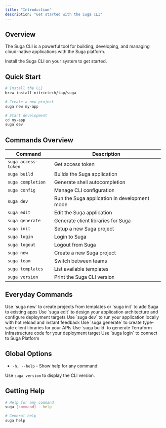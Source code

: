 ```yaml
---
title: "Introduction"
description: "Get started with the Suga CLI"
---
```


## Overview

The Suga CLI is a powerful tool for building, developing, and managing cloud-native applications with the Suga platform.

<Card title="Install Suga CLI" icon="download" href="/installation" horizontal>
  Install the Suga CLI on your system to get started.
</Card>

## Quick Start

```bash
# Install the CLI
brew install nitrictech/tap/suga

# Create a new project
suga new my-app

# Start development
cd my-app
suga dev
```

## Commands Overview

| Command             | Description                                  |
| ------------------- | -------------------------------------------- |
| `suga access-token` | Get access token                             |
| `suga build`        | Builds the Suga application                  |
| `suga completion`   | Generate shell autocompletion                |
| `suga config`       | Manage CLI configuration                     |
| `suga dev`          | Run the Suga application in development mode |
| `suga edit`         | Edit the Suga application                    |
| `suga generate`     | Generate client libraries for Suga           |
| `suga init`         | Setup a new Suga project                     |
| `suga login`        | Login to Suga                                |
| `suga logout`       | Logout from Suga                             |
| `suga new`          | Create a new Suga project                    |
| `suga team`         | Switch between teams                         |
| `suga templates`    | List available templates                     |
| `suga version`      | Print the Suga CLI version                   |

## Everyday Commands

<CardGroup cols={2}>
  <Card title="Create Projects" icon="folder" href="/cli/new">
    Use `suga new` to create projects from templates or `suga init` to add Suga
    to existing apps
  </Card>
  <Card title="Visual Editor" icon="pencil-ruler" href="/cli/edit">
    Use `suga edit` to design your application architecture and configure
    deployment targets
  </Card>
  <Card title="Local Development" icon="play" href="/cli/dev">
    Use `suga dev` to run your application locally with hot reload and instant
    feedback
  </Card>
  <Card title="Generate Clients" icon="code" href="/cli/generate">
    Use `suga generate` to create type-safe client libraries for your APIs
  </Card>
  <Card title="Build Terraform" icon="hammer" href="/cli/build">
    Use `suga build` to generate Terraform infrastructure code for your
    deployment target
  </Card>
  <Card title="Team Authentication" icon="key" href="/cli/login">
    Use `suga login` to connect to Suga Platform
  </Card>
</CardGroup>

## Global Options

- `-h, --help` - Show help for any command

Use `suga version` to display the CLI version.

## Getting Help

```bash
# Help for any command
suga [command] --help

# General help
suga help
```
